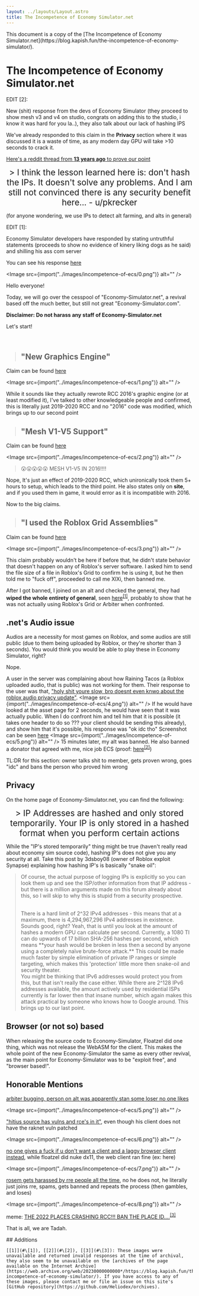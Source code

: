 ```yaml
---
layout: ../layouts/Layout.astro
title: The Incompetence of Economy Simulator.net
---
```



<div class="notification">
	This document is a copy of the [The Incompetence of Economy
	Simulator.net](https://blog.kapish.fun/the-incompetence-of-economy-simulator/).
</div>

# The Incompetence of Economy Simulator.net

EDIT [2]:

New (shit) response from the devs of Economy Simulator (they proceed to show mesh v3 and v4 on studio, congrats on adding this to the studio, i know it was hard for you la..), they also talk about our lack of hashing IPS

We've already responded to this claim in the **Privacy** section where it was discussed it is a waste of time, as any modern day GPU will take >10 seconds to crack it.

[Here's a reddit thread from **13 years ago** to prove our point](https://www.reddit.com/r/programming/comments/acj2n/is_it_practical_to_log_hashed_ips_instead_of/?ref=blog.kapish.fun)

<div style="text-align:center;font-size:1.4rem">
	> I think the lesson learned here is: don't hash the IPs. It doesn't solve
	any problems. And I am still not convinced there is any security benefit
	here... - u/pkrecker
</div>

(for anyone wondering, we use IPs to detect alt farming, and alts in general)

EDIT [1]:

Economy Simulator developers have responded by stating untruthful statements (proceeds to show no evidence of kinery liking dogs as he said) and shilling his ass com server

You can see his response [here](https://media.discordapp.net/attachments/1038550197908820109/1062345049121243136/Screenshot_20230110-071734.png)

<Image src={import("../images/incompetence-of-ecs/0.png")} alt="" />

Hello everyone!

Today, we will go over the cesspool of "Economy-Simulator.net", a revival based off the much better, but still not great "Economy-Simulator.com".

**Disclaimer: Do not harass any staff of Economy-Simulator.net**

Let's start!

<br />

> ## "New Graphics Engine"

Claim can be found [here](https://media.discordapp.net/attachments/901675289384468500/1061544345297240124/image.png)

<Image src={import("../images/incompetence-of-ecs/1.png")} alt="" />

While it sounds like they actually rewrote RCC 2016's graphic engine (or at least modified it), I've talked to other knowledgeable people and confirmed, this is literally just 2019-2020 RCC and no "2016" code was modified, which brings up to our second point

> ## "Mesh V1-V5 Support"

Claim can be found [here](https://cdn.discordapp.com/attachments/901675289384468500/1061531338156539914/image.png)

<Image src={import("../images/incompetence-of-ecs/2.png")} alt="" />

> 😮😮😮😮😮 MESH V1-V5 IN 2016!!!!

Nope, It's just an effect of 2019-2020 RCC, which unironically took them 5+ hours to setup, which leads to the third point. He also states only on **site**, and if you used them in game, it would error as it is incompatible with 2016.

Now to the big claims.

> ## "I used the Roblox Grid Assemblies"

Claim can be found [here](https://cdn.discordapp.com/attachments/901675289384468500/1061546939621052476/image.png)

<Image src={import("../images/incompetence-of-ecs/3.png")} alt="" />

This claim probably wouldn't be here if before that, he didn't state behavior that doesn't happen on any of Roblox's server software. I asked him to send the file size of a file in Roblox's Grid to confirm he is using it, but he then told me to "fuck off", proceeded to call me XlXi, then banned me.

After I got banned, I joined on an alt and checked the general, they had **wiped the whole entirety of general**, seen [here](https://media.discordapp.net/attachments/1038630389150912615/1061845036288983090/image.png)<sup id="[1]">[[1]](#additions)</sup>, probably to show that he was not actually using Roblox's Grid or Arbiter when confronted.

## .net's Audio issue

Audios are a necessity for most games on Roblox, and some audios are still public (due to them being uploaded by Roblox, or they're shorter than 3 seconds). You would think you would be able to play these in Economy Simulator, right?

Nope.

A user in the server was complaining about how Raining Tacos (a Roblox uploaded audio, that is public) was not working for them. Their response to the user was that, ["holy shit youre slow, bro doesnt even knwo about the roblox audio privacy update"](https://media.discordapp.net/attachments/994786406553632849/1061846723116417064/image.png). <Image src={import("../images/incompetence-of-ecs/4.png")} alt="" /> If he would have looked at the asset page for 2 seconds, he would have seen that it was actually public. When I do confront him and tell him that it is possible (it takes one header to do so ??? your client should be sending this already), and show him that it's possible, his response was "ok idc tho" Screenshot can be seen [here](https://media.discordapp.net/attachments/994786406553632849/1061847235484209232/image.png) <Image src={import("../images/incompetence-of-ecs/5.png")} alt="" /> 15 minutes later, my alt was banned. He also banned a donator that agreed with me, nice job ECS (proof: [here](https://cdn.discordapp.com/attachments/1038630389150912615/1061890843537051768/image.png)<sup id="[2]">[[2]](#additions)</sup>)

TL:DR for this section: owner talks shit to member, gets proven wrong, goes "idc" and bans the person who proved him wrong

## Privacy

On the home page of Economy-Simulator.net, you can find the following:

<div style="text-align:center;font-size:1.4rem">
	> IP Addresses are hashed and only stored temporarily. Your IP is only
	stored in a hashed format when you perform certain actions
</div>

While the "IP's stored temporarily" thing might be true (haven't really read about economy sim source code), hashing IP's does not give you any security at all. Take this post by 3dsboy08 (owner of Roblox exploit Synapse) explaining how hashing IP's is basically "snake oil":

> Of course, the actual purpose of logging IPs is explicitly so you can look them up and see the ISP/other information from that IP address - but there is a million arguments made on this forum already about this, so I will skip to why this is stupid from a security prospective.
>
> <br />
> There is a hard limit of 2^32 IPv4 addresses - this means that at a maximum, there
> is 4,294,967,296 IPv4 addresses in existence. Sounds good, right? Yeah, that is
> until you look at the amount of hashes a modern GPU can calculate per second. Currently,
> a 1080 TI can do upwards of 17 billion SHA-256 hashes per second, which means **your
> hash would be broken in less then a second by anyone using a completely naïve brute-force
> attack.** This could be made much faster by simple elimination of private IP ranges
> or simple targeting, which makes this 'protection' little more then snake-oil and
> security theater.
> <br />
> You might be thinking that IPv6 addresses would protect you from this, but that
> isn't really the case either. While there are 2^128 IPv6 addresses available, the
> amount actively used by residential ISPs currently is far lower then that insane
> number, which again makes this attack practical by someone who knows how to Google
> around. This brings up to our last point.

## Browser (or not so) based

When releasing the source code to Economy-Simulator, Floatzel did one thing, which was not release the WebASM for the client. This makes the whole point of the new Economy-Simulator the same as every other revival, as the main point for Economy-Simulator was to be "exploit free", and "browser based!".

## Honorable Mentions

[arbiter bugging, person on alt was apparently stan some loser no one likes](https://media.discordapp.net/attachments/901675289384468500/1061819516499271750/image.png)

<Image src={import("../images/incompetence-of-ecs/5.png")} alt="" />

["hitius source has vulns and rce's in it"](https://cdn.discordapp.com/attachments/994786406553632849/1061851654825185371/image.png), even though his client does not have the raknet vuln patched

<Image src={import("../images/incompetence-of-ecs/6.png")} alt="" />

[no one gives a fuck if u don't want a client and a laggy browser client instead](https://cdn.discordapp.com/attachments/994786406553632849/1061852170032521317/image.png), while floatzel did nuke dx11, the web client ran fine (ex: here)

<Image src={import("../images/incompetence-of-ecs/7.png")} alt="" />

[rosem gets harassed by rre people all the time](https://cdn.discordapp.com/attachments/994786406553632849/1061852587902644304/image.png), no he does not, he literally just joins rre, spams, gets banned and repeats the process (then gambles, and loses)

<Image src={import("../images/incompetence-of-ecs/8.png")} alt="" />

meme: [THE 2022 PLACES CRASHING RCC!!! BAN THE PLACE ID....](https://media.discordapp.net/attachments/1038630389150912615/1061887554267394098/image.png)<sup id="[3]">[[3]](#additions)</sup>

That is all, we are Tadah.

<div class="additions">
	## Additions

    [[1]](#\[1]), [[2]](#\[2]), [[3]](#\[3]): These images were unavailable and returned invalid responses at the time of archival, they also seem to be unavailable on the [archives of the page available on the Internet Archive](https://web.archive.org/web/20230000000000*/https://blog.kapish.fun/the-incompetence-of-economy-simulator/). If you have access to any of these images, please contact me or file an issue on this site's [GitHub repository](https://github.com/Heliodex/orchives).

</div>
